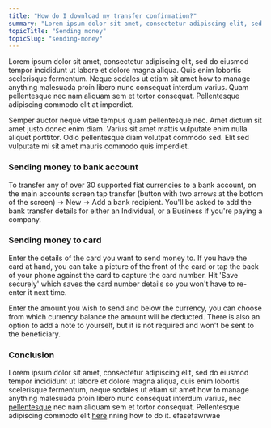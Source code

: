 ```yaml
---
title: "How do I download my transfer confirmation?"
summary: "Lorem ipsum dolor sit amet, consectetur adipiscing elit, sed do eiusmod tempor incididunt ut labore et dolore magna aliqua."
topicTitle: "Sending money"
topicSlug: "sending-money"
---
```


Lorem ipsum dolor sit amet, consectetur adipiscing elit, sed do eiusmod tempor incididunt ut labore et dolore magna aliqua. Quis enim lobortis scelerisque fermentum. Neque sodales ut etiam sit amet how to manage anything malesuada proin libero nunc consequat interdum varius. Quam pellentesque nec nam aliquam sem et tortor consequat. Pellentesque adipiscing commodo elit at imperdiet.

Semper auctor neque vitae tempus quam pellentesque nec. Amet dictum sit amet justo donec enim diam. Varius sit amet mattis vulputate enim nulla aliquet porttitor. Odio pellentesque diam volutpat commodo sed. Elit sed vulputate mi sit amet mauris commodo quis imperdiet.

### Sending money to bank account

To transfer any of over 30 supported fiat currencies to a bank account, on the main accounts screen tap transfer (button with two arrows at the bottom of the screen) → New → Add a bank recipient. You'll be asked to add the bank transfer details for either an Individual, or a Business if you're paying a company.

### Sending money to card

Enter the details of the card you want to send money to. If you have the card at hand, you can take a picture of the front of the card or tap the back of your phone against the card to capture the card number. Hit 'Save securely' which saves the card number details so you won't have to re-enter it next time.

Enter the amount you wish to send and below the currency, you can choose from which currency balance the amount will be deducted. There is also an option to add a note to yourself, but it is not required and won't be sent to the beneficiary.

### Conclusion

Lorem ipsum dolor sit amet, consectetur adipiscing elit, sed do eiusmod tempor incididunt ut labore et dolore magna aliqua, quis enim lobortis scelerisque fermentum, neque sodales ut etiam sit amet how to manage anything malesuada proin libero nunc consequat interdum varius, nec [pellentesque](#0) nec nam aliquam sem et tortor consequat. Pellentesque adipiscing commodo elit [here](#0).nning how to do it. efasefawrwae